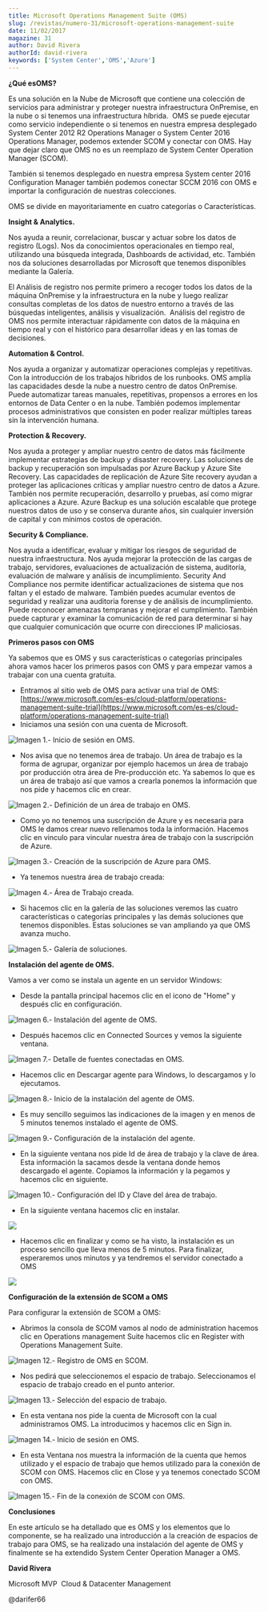 ```yaml
---
title: Microsoft Operations Management Suite (OMS)
slug: /revistas/numero-31/microsoft-operations-management-suite
date: 11/02/2017
magazine: 31
author: David Rivera
authorId: david-rivera
keywords: ['System Center','OMS','Azure']
---
```






**¿Qué es****OMS****?**

Es una solución en la Nube de Microsoft que contiene una colección de servicios para administrar y proteger nuestra infraestructura OnPremise, en la nube o si tenemos una infraestructura híbrida.  OMS se puede ejecutar como servicio independiente o si tenemos en nuestra empresa desplegado System Center 2012 R2 Operations Manager o System Center 2016 Operations Manager, podemos extender SCOM y conectar con OMS. Hay que dejar claro que OMS no es un reemplazo de System Center Operation Manager (SCOM).

También si tenemos desplegado en nuestra empresa System center 2016 Configuration Manager también podemos conectar SCCM 2016 con OMS e importar la configuración de nuestras colecciones.

OMS se divide en mayoritariamente en cuatro categorías o Características.

**Insight & Analytics.**

Nos ayuda a reunir, correlacionar, buscar y actuar sobre los datos de registro (Logs). Nos da conocimientos operacionales en tiempo real, utilizando una búsqueda integrada, Dashboards de actividad, etc. También nos da soluciones desarrolladas por Microsoft que tenemos disponibles mediante la Galería.

El Análisis de registro nos permite primero a recoger todos los datos de la máquina OnPremise y la infraestructura en la nube y luego realizar consultas completas de los datos de nuestro entorno a través de las búsquedas inteligentes, análisis y visualización.  Análisis del registro de OMS nos permite interactuar rápidamente con datos de la máquina en tiempo real y con el histórico para desarrollar ideas y en las tomas de decisiones.

**Automation & Control.**

Nos ayuda a organizar y automatizar operaciones complejas y repetitivas. Con la introducción de los trabajos híbridos de los runbooks. OMS amplía las capacidades desde la nube a nuestro centro de datos OnPremise. Puede automatizar tareas manuales, repetitivas, propensos a errores en los entornos de Data Center o en la nube. También podemos implementar procesos administrativos que consisten en poder realizar múltiples tareas sin la intervención humana.

**Protection & Recovery.**

Nos ayuda a proteger y ampliar nuestro centro de datos más fácilmente implementar estrategias de backup y disaster recovery. Las soluciones de backup y recuperación son impulsadas por Azure Backup y Azure Site Recovery. Las capacidades de replicación de Azure Site recovery ayudan a proteger las aplicaciones críticas y ampliar nuestro centro de datos a Azure. También nos permite recuperación, desarrollo y pruebas, así como migrar aplicaciones a Azure. Azure Backup es una solución escalable que protege nuestros datos de uso y se conserva durante años, sin cualquier inversión de capital y con mínimos costos de operación.

**Security & Compliance.**

Nos ayuda a identificar, evaluar y mitigar los riesgos de seguridad de nuestra infraestructura. Nos ayuda mejorar la protección de las cargas de trabajo, servidores, evaluaciones de actualización de sistema, auditoría, evaluación de malware y análisis de incumplimiento. Security And Compliance nos permite identificar actualizaciones de sistema que nos faltan y el estado de malware. También puedes acumular eventos de seguridad y realizar una auditoria forense y de análisis de incumplimiento. Puede reconocer amenazas tempranas y mejorar el cumplimiento. También puede capturar y examinar la comunicación de red para determinar si hay que cualquier comunicación que ocurre con direcciones IP maliciosas.

**Primeros pasos con OMS**

Ya sabemos que es OMS y sus características o categorías principales ahora vamos hacer los primeros pasos con OMS y para empezar vamos a trabajar con una cuenta gratuita.

- Entramos al sitio web de OMS para activar una trial de OMS: [https://www.microsoft.com/es-es/cloud-platform/operations-management-suite-trial](https://www.microsoft.com/es-es/cloud-platform/operations-management-suite-trial)
- Iniciamos una sesión con una cuenta de Microsoft.


![Imagen 1.- Inicio de sesión en OMS.](../../../images/numero31/microsoft-operations-management-suite/image6.png)

- Nos avisa que no tenemos área de trabajo. Un área de trabajo es la forma de agrupar, organizar por ejemplo hacemos un área de trabajo por producción otra área de Pre-producción etc. Ya sabemos lo que es un área de trabajo así que vamos a crearla ponemos la información que nos pide y hacemos clic en crear.


![Imagen 2.- Definición de un área de trabajo en OMS.](../../../images/numero31/microsoft-operations-management-suite/image7.png)

- Como yo no tenemos una suscripción de Azure y es necesaria para OMS le damos crear nuevo rellenamos toda la información. Hacemos clic en vinculo para vincular nuestra área de trabajo con la suscripción de Azure.


![Imagen 3.- Creación de la suscripción de Azure para OMS.](../../../images/numero31/microsoft-operations-management-suite/image8.png)

- Ya tenemos nuestra área de trabajo creada:


![Imagen 4.- Área de Trabajo creada.](../../../images/numero31/microsoft-operations-management-suite/image9.png)

- Si hacemos clic en la galería de las soluciones veremos las cuatro características o categorías principales y las demás soluciones que tenemos disponibles. Estas soluciones se van ampliando ya que OMS avanza mucho. ​


![Imagen 5.- Galería de soluciones.](../../../images/numero31/microsoft-operations-management-suite/image10.png)



**Instalación del agente de OMS.**

Vamos a ver como se instala un agente en un servidor Windows:

- Desde la pantalla principal hacemos clic en el icono de "Home" y después clic en configuración.


![Imagen 6.- Instalación del agente de OMS.](../../../images/numero31/microsoft-operations-management-suite/image11.png)

- Después hacemos clic en Connected Sources y vemos la siguiente ventana.


![Imagen 7.- Detalle de fuentes conectadas en OMS.](../../../images/numero31/microsoft-operations-management-suite/image12.png)

- Hacemos clic en Descargar agente para Windows, lo descargamos y lo ejecutamos.


![Imagen 8.- Inicio de la instalación del agente de OMS.](../../../images/numero31/microsoft-operations-management-suite/image13.png)

- Es muy sencillo seguimos las indicaciones de la imagen y en menos de 5 minutos tenemos instalado el agente de OMS.


![Imagen 9.- Configuración de la instalación del agente.](../../../images/numero31/microsoft-operations-management-suite/image16.png)

- En la siguiente ventana nos pide Id de área de trabajo y la clave de área. Esta información la sacamos desde la ventana donde hemos descargado el agente. Copiamos la información y la pegamos y hacemos clic en siguiente.


![Imagen 10.- Configuración del ID y Clave del área de trabajo.](../../../images/numero31/microsoft-operations-management-suite/image17.png)

- En la siguiente ventana hacemos clic en instalar.


![](../../../images/numero31/microsoft-operations-management-suite/image18.png)

- Hacemos clic en finalizar y como se ha visto, la instalación es un proceso sencillo que lleva menos de 5 minutos. Para finalizar, esperaremos unos minutos y ya tendremos el servidor conectado a OMS


![](../../../images/numero31/microsoft-operations-management-suite/image20.png)

**Configuración de la extensión de SCOM a OMS**

Para configurar la extensión de SCOM a OMS:

- Abrimos la consola de SCOM vamos al nodo de administration hacemos clic en Operations management Suite hacemos clic en Register with Operations Management Suite.​


![Imagen 12.- Registro de OMS en SCOM.](../../../images/numero31/microsoft-operations-management-suite/image21.png)

- Nos pedirá que seleccionemos el espacio de trabajo. Seleccionamos el espacio de trabajo creado en el punto anterior.


![Imagen 13.- Selección del espacio de trabajo.](../../../images/numero31/microsoft-operations-management-suite/image22.png)

- En esta ventana nos pide la cuenta de Microsoft con la cual administramos OMS. La introducimos y hacemos clic en Sign in.


![Imagen 14.- Inicio de sesión en OMS.](../../../images/numero31/microsoft-operations-management-suite/image23.png)

- En esta Ventana nos muestra la información de la cuenta que hemos utilizado y el espacio de trabajo que hemos utilizado para la conexión de SCOM con OMS. Hacemos clic en Close y ya tenemos conectado SCOM con OMS. ​


![Imagen 15.- Fin de la conexión de SCOM con OMS.](../../../images/numero31/microsoft-operations-management-suite/image24.png)



**Conclusiones**

En este artículo se ha detallado que es OMS y los elementos que lo componente, se ha realizado una introducción a la creación de espacios de trabajo para OMS, se ha realizado una instalación del agente de OMS y finalmente se ha extendido System Center Operation Manager a OMS.

**David Rivera**

Microsoft MVP  Cloud & Datacenter Management

@darifer66

 
 
